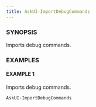 ```yaml
---
title: AskUI-ImportDebugCommands
---
```



### SYNOPSIS

Imports debug commands.

### EXAMPLES

#### EXAMPLE 1

Imports debug commands.

```powershell
AskUI-ImportDebugCommands
```

